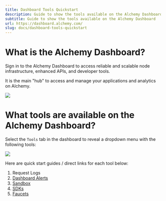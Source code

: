 ```yaml
---
title: Dashboard Tools Quickstart
description: Guide to show the tools available on the Alchemy Dashboard
subtitle: Guide to show the tools available on the Alchemy Dashboard
url: https://dashboard.alchemy.com/
slug: docs/dashboard-tools-quickstart
---
```


# What is the Alchemy Dashboard?

Sign in to the Alchemy Dashboard to access reliable and scalable node infrastructure, enhanced APIs, and developer tools.

It is the main "hub" to access and manage your applications and analytics on Alchemy.

![](https://alchemyapi-res.cloudinary.com/image/upload/v1749600255/docs/Screenshot_2025-06-10_at_5.04.11_PM_kuvqif.png)

# What tools are available on the Alchemy Dashboard?

Select the `Tools` tab in the dashboard to reveal a dropdown menu with the following tools:

![](https://alchemyapi-res.cloudinary.com/image/upload/v1749600126/docs/Screenshot_2025-06-10_at_5.02.01_PM_lpw211.png)

Here are quick start guides / direct links for each tool below:

1. Request Logs
2. [Dashboard Alerts](https://www.alchemy.com/docs/dashboard-alerts)
3. [Sandbox](https://www.alchemy.com/docs/alchemy-sandbox)
4. [SDKs](https://www.alchemy.com/docs/reference/alchemy-sdk-quickstart)
5. [Faucets](https://faucets.alchemy.com/faucets/ethereum-sepolia)
